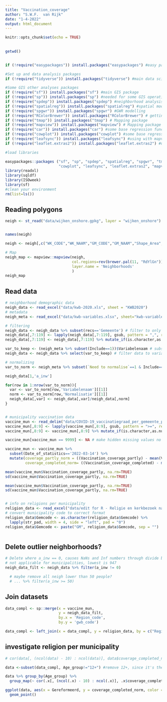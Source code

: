 ```yaml
---
title: "Vaccination_coverage"
author: "S.W.F.  van Rijk"
date: "1-4-2022"
output: html_document
---
```


```r
knitr::opts_chunk$set(echo = TRUE)
```

## 

```r
getwd()
```

## 

```r
if (!require("easypackages")) install.packages("easypackages") #easy package manager

#Set up and data analysis packages
if (!require("tidyverse")) install.packages("tidyverse") #main data science packages

#Some GIS other analyses packages 
if (!require("sf")) install.packages("sf") #main GIS package
if (!require("sp")) install.packages("sp") #needed for some GIS operation, will not be in use from 2023
if (!require("spdep")) install.packages("spdep") #neighborhood analysis in R
if (!require("spatialreg")) install.packages("spatialreg") #spatial modelling such as lag, error
if (!require("spgwr")) install.packages("spgwr") #GWR modelling
if (!require("RColorBrewer")) install.packages("RColorBrewer") # getting interesting color
if (!require("tmap")) install.packages("tmap") # Mapping package
if (!require("mapview")) install.packages("mapview") # Mapping package
if (!require("car")) install.packages("car") #some base regression functions
if (!require("cowplot")) install.packages("cowplot") #some base regression functions
if (!require("leafsync")) install.packages("leafsync") #using with mapview
if (!require("leaflet.extras2")) install.packages("leaflet.extras2") #using with mapview

#load libraries

easypackages::packages ("sf", "sp", "spdep", "spatialreg", "spgwr", "tmap", "mapview", "car", "RColorBrewer", "tidyverse", 
                        "cowplot", "leafsync", "leaflet.extras2", "mapview")
library(readxl)
library(sqldf)
library(ISOweek)
library(sf)
#clean your environment
rm(list=ls())
```

## Reading polygons

```r

neigh <- st_read("data/wijken_onshore.gpkg", layer = "wijken_onshore")


names(neigh)

neigh <- neigh[,c("WK_CODE","WK_NAAM","GM_CODE","GM_NAAM","Shape_Area","geom")]

# Map
neigh_map <- mapview::mapview(neigh,
                              col.regions=rev(brewer.pal(11, "RdYlGn")),
                              layer.name = 'Neighborhoods'
                              )
neigh_map

```

## Read data

```r

# neighborhood demographic data
neigh_data <- read_excel("data/kwb-2020.xls", sheet = "KWB2020")
# metadata
neigh_meta <- read_excel("data/kwb-variables.xlsx", sheet="kwb-variables")

# filtering
neigh_data <- neigh_data %>% subset(recs=='Gemeente') # filter to only 'wijk' regions
neigh_data[,7:119] <- lapply(neigh_data[,7:119], gsub, pattern = ",", replacement = ".") # comma separators to dots
neigh_data[,7:119] <- neigh_data[,7:119] %>% mutate_if(is.character,as.numeric) # set variables to numeric

var_to_keep <- (neigh_meta %>% subset(Include==1))$Variabelenaam # subset to variables to keep
neigh_data <- neigh_data %>% select(var_to_keep) # filter data to variables to keep

# normalizing
var_to_norm <- neigh_meta %>% subset(`Need to normalise`==1 & Include==1) %>% select(c('Variabelenaam','Normalisatie'))

neigh_data[1,'a_inw']

for(row in 1:nrow(var_to_norm)){
  var <- var_to_norm[row,'Variabelenaam'][[1]]
  norm <- var_to_norm[row,'Normalisatie'][[1]]
  neigh_data[,var] <- neigh_data[,var]/neigh_data[,norm]
}


# municipality vaccination data
vaccine_mun <- read_delim("data/COVID-19_vaccinatiegraad_per_gemeente_per_week_leeftijd.csv", delim=";")
vaccine_mun[,8:9] <- lapply(vaccine_mun[,8:9], gsub, pattern = ">=", replacement = "") # remove bigger than signs
vaccine_mun[,8:9] <- vaccine_mun[,8:9] %>% mutate_if(is.character,as.numeric) # set variables to numeric

vaccine_mun[vaccine_mun == 9999] <- NA # make hidden missing values no longer hidden

vaccine_mun <- vaccine_mun %>% 
  subset(Date_of_statistics=='2022-03-14') %>% 
  mutate(coverage_partly_norm = ((Vaccination_coverage_partly) - mean(Vaccination_coverage_partly,na.rm=TRUE)) / sd(Vaccination_coverage_partly,na.rm=TRUE),
         coverage_completed_norm= ((Vaccination_coverage_completed) - mean(Vaccination_coverage_completed, na.rm=TRUE))/sd(Vaccination_coverage_completed, na.rm = TRUE))

mean(vaccine_mun$Vaccination_coverage_partly, na.rm=TRUE)
sd(vaccine_mun$Vaccination_coverage_partly, na.rm=TRUE)

mean(vaccine_mun$Vaccination_coverage_partly, na.rm=TRUE)
sd(vaccine_mun$Vaccination_coverage_partly, na.rm=TRUE)


# info on religions per municipality
religion_data <- read_excel("data/edit for R - Religie en kerkbezoek naar gemeente 2010-2014.xls", sheet = "Tabel_R")
# convert municipality code to correct format
religion_data$Gemcode <- as.character(religion_data$Gemcode) %>%
  lapply(str_pad, width = 4, side = "left", pad = "0")
religion_data$Gemcode <- paste("GM", religion_data$Gemcode, sep = "")



```

## Delete outlier neighborhoods?


```r
# Delete where a_inw == 0, causes NaNs and Inf numbers through divide by zero
# not applicable for municipalities, lowest is 947
neigh_data_filt <- neigh_data %>% filter(a_inw != 0)

  # maybe remove all neigh lower than 50 people?
  # ... %>% filter(a_inw >= 50)


```


## Join datasets

```r

data_compl <- sp::merge(x = vaccine_mun, 
                        y = neigh_data_filt,
                        by.x = 'Region_code',
                        by.y = 'gwb_code')

data_compl <- left_join(x = data_compl, y = religion_data, by = c("Region_code" = "Gemcode"))


```


## investigate religion per municipality


```r
# cor(data[, (ncol(data) - 10) : ncol(data)], data$coverage_completed_norm, use = "complete.obs")

data <-subset(data_compl, Age_group!="12+") #remove 12+, since it's the combination of 12-17 and 18+

data %>% group_by(Age_group) %>%
  group_map(~ cor(.x[, (ncol(.x) - 10) : ncol(.x)], .x$coverage_completed_norm, use = "complete.obs"))

ggplot(data, aes(x = Gereformeerd, y = coverage_completed_norm, color = Age_group)) +
  geom_point()

```

